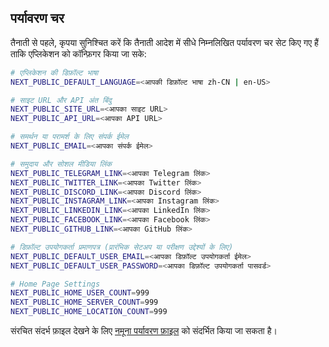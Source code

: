 ## पर्यावरण चर

तैनाती से पहले, कृपया सुनिश्चित करें कि तैनाती आदेश में सीधे निम्नलिखित पर्यावरण चर सेट किए गए हैं ताकि एप्लिकेशन को कॉन्फ़िगर किया जा सके:

```bash
# एप्लिकेशन की डिफ़ॉल्ट भाषा
NEXT_PUBLIC_DEFAULT_LANGUAGE=<आपकी डिफ़ॉल्ट भाषा zh-CN | en-US>

# साइट URL और API अंत बिंदु
NEXT_PUBLIC_SITE_URL=<आपका साइट URL>
NEXT_PUBLIC_API_URL=<आपका API URL>

# समर्थन या परामर्श के लिए संपर्क ईमेल
NEXT_PUBLIC_EMAIL=<आपका संपर्क ईमेल>

# समुदाय और सोशल मीडिया लिंक
NEXT_PUBLIC_TELEGRAM_LINK=<आपका Telegram लिंक>
NEXT_PUBLIC_TWITTER_LINK=<आपका Twitter लिंक>
NEXT_PUBLIC_DISCORD_LINK=<आपका Discord लिंक>
NEXT_PUBLIC_INSTAGRAM_LINK=<आपका Instagram लिंक>
NEXT_PUBLIC_LINKEDIN_LINK=<आपका LinkedIn लिंक>
NEXT_PUBLIC_FACEBOOK_LINK=<आपका Facebook लिंक>
NEXT_PUBLIC_GITHUB_LINK=<आपका GitHub लिंक>

# डिफ़ॉल्ट उपयोगकर्ता प्रमाणपत्र (प्रारंभिक सेटअप या परीक्षण उद्देश्यों के लिए)
NEXT_PUBLIC_DEFAULT_USER_EMAIL=<आपका डिफ़ॉल्ट उपयोगकर्ता ईमेल>
NEXT_PUBLIC_DEFAULT_USER_PASSWORD=<आपका डिफ़ॉल्ट उपयोगकर्ता पासवर्ड>

# Home Page Settings
NEXT_PUBLIC_HOME_USER_COUNT=999
NEXT_PUBLIC_HOME_SERVER_COUNT=999
NEXT_PUBLIC_HOME_LOCATION_COUNT=999
```

संरचित संदर्भ फ़ाइल देखने के लिए [नमूना पर्यावरण फ़ाइल](https://github.com/perfect-panel/ppanel-web/blob/main/apps/user/.env.template) को संदर्भित किया जा सकता है।


<Giscus />
